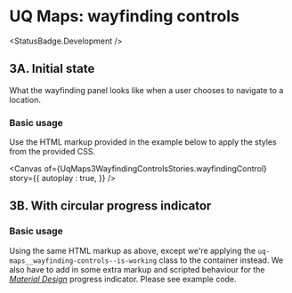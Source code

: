 
<Meta of={UqMaps3WayfindingControlsStories} />

# UQ Maps: wayfinding controls

<StatusBadge.Development />

## 3A. Initial state

What the wayfinding panel looks like when a user chooses to navigate to a
location.

### Basic usage

Use the HTML markup provided in the example below to apply the styles from the
provided CSS.

<Canvas of={UqMaps3WayfindingControlsStories.wayfindingControl} 
story={{
     autoplay : true,
  }} />

## 3B. With circular progress indicator

### Basic usage

Using the same HTML markup as above, except we're applying the `uq-maps__wayfinding-controls--is-working`
class to the container instead. We also have to add in some extra markup and
scripted behaviour for the [_Material Design_][1] progress indicator. Please see example
code.

<Canvas of={UqMaps3WayfindingControlsStories.wayfindingControlWorking}
    autoplay
  />

[1]: https://material.io/components/progress-indicators#circular-progress-indicators
[2]: https://material.io/develop/web/components/progress-indicator
